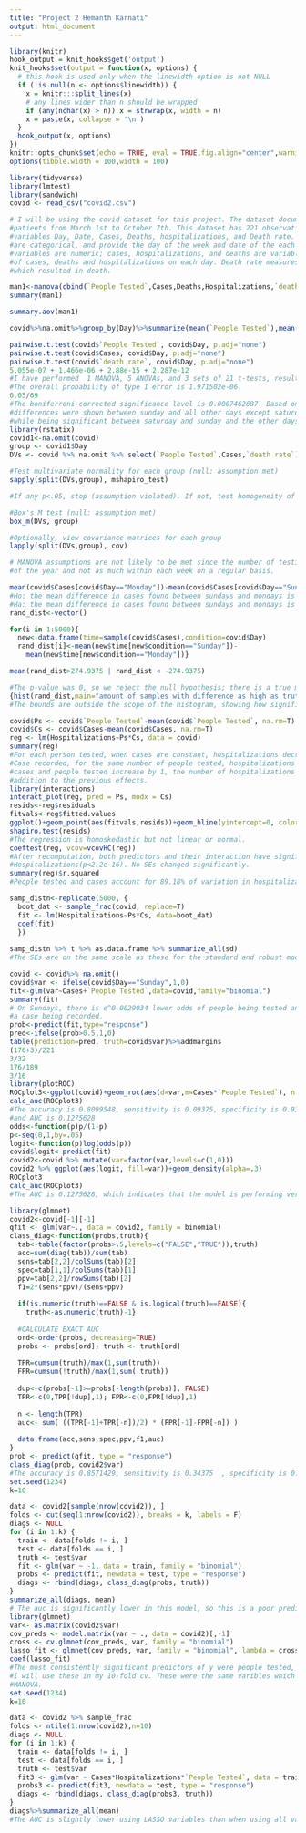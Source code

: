 ```yaml
---
title: "Project 2 Hemanth Karnati"
output: html_document
---
```


```r
library(knitr)
hook_output = knit_hooks$get('output')
knit_hooks$set(output = function(x, options) {
  # this hook is used only when the linewidth option is not NULL
  if (!is.null(n <- options$linewidth)) {
    x = knitr:::split_lines(x)
    # any lines wider than n should be wrapped
    if (any(nchar(x) > n)) x = strwrap(x, width = n)
    x = paste(x, collapse = '\n')
  }
  hook_output(x, options)
})
knitr::opts_chunk$set(echo = TRUE, eval = TRUE,fig.align="center",warning=FALSE,message=FALSE,fig.width=8, fig.height=5, linewidth=60)
options(tibble.width = 100,width = 100)
```

```r

library(tidyverse)
library(lmtest)
library(sandwich)
covid <- read_csv("covid2.csv")

# I will be using the covid dataset for this project. The dataset documants the status of covid 
#patients from March 1st to October 7th. This dataset has 221 observations and includes the 
#variables Day, Date, Cases, Deaths, hospitalizations, and Death rate. The day and date variables
#are categorical, and provide the day of the week and date of the each recording. The other 
#variables are numeric; cases, hospitalizations, and deaths are variables which measure the number
#of cases, deaths and hospitalizations on each day. Death rate measures the proportion of cases
#which resulted in death.

```

```r

man1<-manova(cbind(`People Tested`,Cases,Deaths,Hospitalizations,`death rate`)~Day, data=covid)
summary(man1)

summary.aov(man1)

covid%>%na.omit%>%group_by(Day)%>%summarize(mean(`People Tested`),mean(Cases), mean(`death rate`))

pairwise.t.test(covid$`People Tested`, covid$Day, p.adj="none")
pairwise.t.test(covid$Cases, covid$Day, p.adj="none")
pairwise.t.test(covid$`death rate`, covid$Day, p.adj="none")
5.055e-07 + 1.466e-06 + 2.88e-15 + 2.287e-12
#I have performed  1 MANOVA, 5 ANOVAs, and 3 sets of 21 t-tests, resulting in 69 total tests.
#The overall probability of type 1 error is 1.971502e-06. 
0.05/69
#The boniferroni-corrected significance level is 0.0007462687. Based on this, significant
#differences were shown between sunday and all other days except saturday for death rate and cases,
#while being significant between saturday and sunday and the other days for people tested.
library(rstatix)
covid1<-na.omit(covid)
group <- covid1$Day 
DVs <- covid %>% na.omit %>% select(`People Tested`,Cases,`death rate`)

#Test multivariate normality for each group (null: assumption met)
sapply(split(DVs,group), mshapiro_test)

#If any p<.05, stop (assumption violated). If not, test homogeneity of covariance matrices

#Box's M test (null: assumption met)
box_m(DVs, group)

#Optionally, view covariance matrices for each group
lapply(split(DVs,group), cov)

# MANOVA assumptions are not likely to be met since the number of testings changed over the course 
#of the year and not as much within each week on a regular basis.
```

```r
mean(covid$Cases[covid$Day=="Monday"])-mean(covid$Cases[covid$Day=="Sunday"])
#Ho: the mean difference in cases found between sundays and mondays is 0.
#Ha: the mean difference in cases found between sundays and mondays is not 0.
rand_dist<-vector()

for(i in 1:5000){
  new<-data.frame(time=sample(covid$Cases),condition=covid$Day)
  rand_dist[i]<-mean(new$time[new$condition=="Sunday"])-
    mean(new$time[new$condition=="Monday"])}

mean(rand_dist>274.9375 | rand_dist < -274.9375)

#The p-value was 0, so we reject the null hypothesis; there is a true mean difference between sunday and monday.
{hist(rand_dist,main="amount of samples with difference as high as truth",ylab="count"); abline(v = c(-274.9375, 274.9375),col="red")}
#The bounds are outside the scope of the histogram, showing how significant our result is.
```

```r
covid$Ps <- covid$`People Tested`-mean(covid$`People Tested`, na.rm=T)
covid$Cs <- covid$Cases-mean(covid$Cases, na.rm=T)
reg <- lm(Hospitalizations~Ps*Cs, data = covid)
summary(reg)
#For each person tested, when cases are constant, hospitalizations decrease by 2.356e-02. For each
#Case recorded, for the same number of people tested, hospitalizations increase by 1.858e-01. When 
#cases and people tested increase by 1, the number of hospitalizations decreases by 5.639e-05 in
#addition to the previous effects.
library(interactions)
interact_plot(reg, pred = Ps, modx = Cs)
resids<-reg$residuals
fitvals<-reg$fitted.values
ggplot()+geom_point(aes(fitvals,resids))+geom_hline(yintercept=0, color='red')
shapiro.test(resids)
#The regression is homoskedastic but not linear or normal. 
coeftest(reg, vcov=vcovHC(reg))
#After recomputation, both predictors and their interaction have significant effects on 
#Hospitalizations(p<2.2e-16). No SEs changed significantly.
summary(reg)$r.squared
#People tested and cases account for 89.18% of variation in hospitalizations.

```

```r

samp_distn<-replicate(5000, {
  boot_dat <- sample_frac(covid, replace=T)
  fit <- lm(Hospitalizations~Ps*Cs, data=boot_dat) 
  coef(fit) 
  }) 
  
samp_distn %>% t %>% as.data.frame %>% summarize_all(sd)
#The SEs are on the same scale as those for the standard and robust models, but are smaller.
```

```r
covid <- covid%>% na.omit()
covid$var <- ifelse(covid$Day=="Sunday",1,0)
fit<-glm(var~Cases+`People Tested`,data=covid,family="binomial")
summary(fit)
# On Sundays, there is e^0.0029034 lower odds of people being tested and e^0.0006111 lower odds of
#a case being recorded.
prob<-predict(fit,type="response")
pred<-ifelse(prob>0.5,1,0)
table(prediction=pred, truth=covid$var)%>%addmargins
(176+3)/221
3/32
176/189
3/16
library(plotROC)
ROCplot3<-ggplot(covid)+geom_roc(aes(d=var,m=Cases*`People Tested`), n.cuts=0) 
calc_auc(ROCplot3)
#The accuracy is 0.8099548, sensitivity is 0.09375, specificity is 0.9312169, precision is 0.1875,
#and AUC is 0.1275628	
odds<-function(p)p/(1-p)
p<-seq(0,1,by=.05)
logit<-function(p)log(odds(p))
covid$logit<-predict(fit)
covid2<-covid %>% mutate(var=factor(var,levels=c(1,0)))
covid2 %>% ggplot(aes(logit, fill=var))+geom_density(alpha=.3)
ROCplot3                                          
calc_auc(ROCplot3)
#The AUC is 0.1275628, which indicates that the model is performing very poorly for overall prediction.
```

```r
library(glmnet)
covid2<-covid[-1][-1]
qfit <- glm(var~., data = covid2, family = binomial)
class_diag<-function(probs,truth){
  tab<-table(factor(probs>.5,levels=c("FALSE","TRUE")),truth)
  acc=sum(diag(tab))/sum(tab)
  sens=tab[2,2]/colSums(tab)[2]
  spec=tab[1,1]/colSums(tab)[1]
  ppv=tab[2,2]/rowSums(tab)[2]
  f1=2*(sens*ppv)/(sens+ppv)
  
  if(is.numeric(truth)==FALSE & is.logical(truth)==FALSE){
    truth<-as.numeric(truth)-1}
  
  #CALCULATE EXACT AUC
  ord<-order(probs, decreasing=TRUE)
  probs <- probs[ord]; truth <- truth[ord]
  
  TPR=cumsum(truth)/max(1,sum(truth)) 
  FPR=cumsum(!truth)/max(1,sum(!truth))
  
  dup<-c(probs[-1]>=probs[-length(probs)], FALSE)
  TPR<-c(0,TPR[!dup],1); FPR<-c(0,FPR[!dup],1)
  
  n <- length(TPR)
  auc<- sum( ((TPR[-1]+TPR[-n])/2) * (FPR[-1]-FPR[-n]) )
  
  data.frame(acc,sens,spec,ppv,f1,auc)
}
prob <- predict(qfit, type = "response")
class_diag(prob, covid2$var)
#The accuracy is 0.8571429, sensitivity is 0.34375	, specificity is 0.962963, Precision is 0.6111111, and auc is 0.9231151. This indicates that the model is a very good predictor of y.
set.seed(1234)
k=10

data <- covid2[sample(nrow(covid2)), ]
folds <- cut(seq(1:nrow(covid2)), breaks = k, labels = F)
diags <- NULL
for (i in 1:k) {
  train <- data[folds != i, ]
  test <- data[folds == i, ]
  truth <- test$var
  fit <- glm(var ~ -1, data = train, family = "binomial")
  probs <- predict(fit, newdata = test, type = "response")
  diags <- rbind(diags, class_diag(probs, truth))
}
summarize_all(diags, mean)
# The auc is significantly lower in this model, so this is a poor predictor of y.
library(glmnet)
var<- as.matrix(covid2$var)
cov_preds <- model.matrix(var ~ ., data = covid2)[,-1]
cross <- cv.glmnet(cov_preds, var, family = "binomial")
lasso_fit <- glmnet(cov_preds, var, family = "binomial", lambda = cross$lamda.1se)
coef(lasso_fit)
#The most consistently significant predictors of y were people tested, cases, and death rate, so
#I will use these in my 10-fold cv. These were the same varibles which were significant in the 
#MANOVA.
set.seed(1234)
k=10

data <- covid2 %>% sample_frac
folds <- ntile(1:nrow(covid2),n=10) 
diags <- NULL
for (i in 1:k) {
  train <- data[folds != i, ]
  test <- data[folds == i, ]
  truth <- test$var
  fit3 <- glm(var ~ Cases*Hospitalizations*`People Tested`, data = train, family = "binomial")
  probs3 <- predict(fit3, newdata = test, type = "response")
  diags <- rbind(diags, class_diag(probs3, truth))
}
diags%>%summarize_all(mean)
#The AUC is slightly lower using LASSO variables than when using all variables.

```

